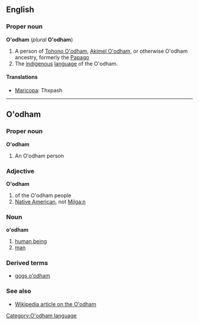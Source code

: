 ==English==
===Proper noun===
'''O'odham''' (''plural'' '''O'odham''')

#A person of [[Tohono O'odham]], [[Akimel O'odham]], or otherwise O'odham ancestry, formerly the   [[Papago]]
#The [[indigenous]] [[language]] of the O'odham.

====Translations====
*[[Maricopa]]: Thxpash

----
==O'odham==
===Proper noun===
'''O'odham'''

#An O'odham person

===Adjective===
'''O'odham''' <!--capitalised?-->

#of the O'odham people
#[[Native American]], not [[Milga:n]]

===Noun===
'''o'odham'''

#[[human being]]
#[[man]]

===Derived terms===
*[[gogs o'odham]]

<!--#monkey ([[Tohono O'odham]] [[ca:ŋgo]]): is this a pronunciation or a translation?-->

===See also===
*[[w:Tohono_O%27odham|Wikipedia article on the O'odham]]

[[Category:O'odham language]]